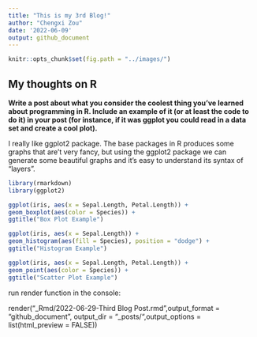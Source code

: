 ```yaml
---
title: "This is my 3rd Blog!"
author: "Chengxi Zou"
date: '2022-06-09'
output: github_document
---
```


```r
knitr::opts_chunk$set(fig.path = "../images/")
```

## My thoughts on R

**Write a post about what you consider the coolest thing you've learned about programming in R.  Include an example of it (or at least the code to do it) in your post (for instance, if it was ggplot you could read in a data set and create a cool plot).**

I really like ggplot2 package. The base packages in R produces some graphs that are't very fancy, but using the ggplot2 package we can generate some beautiful graphs and it's easy to understand its syntax of "layers".

```r
library(rmarkdown)
library(ggplot2)

ggplot(iris, aes(x = Sepal.Length, Petal.Length)) +
geom_boxplot(aes(color = Species)) +
ggtitle("Box Plot Example")
```

```r
ggplot(iris, aes(x = Sepal.Length)) +
geom_histogram(aes(fill = Species), position = "dodge") +
ggtitle("Histogram Example")
```

```r
ggplot(iris, aes(x = Sepal.Length, Petal.Length)) +
geom_point(aes(color = Species)) +
ggtitle("Scatter Plot Example")
```

run render function in the console:

render("_Rmd/2022-06-29-Third Blog Post.rmd",output_format = "github_document", output_dir = "_posts/",output_options = list(html_preview = FALSE))